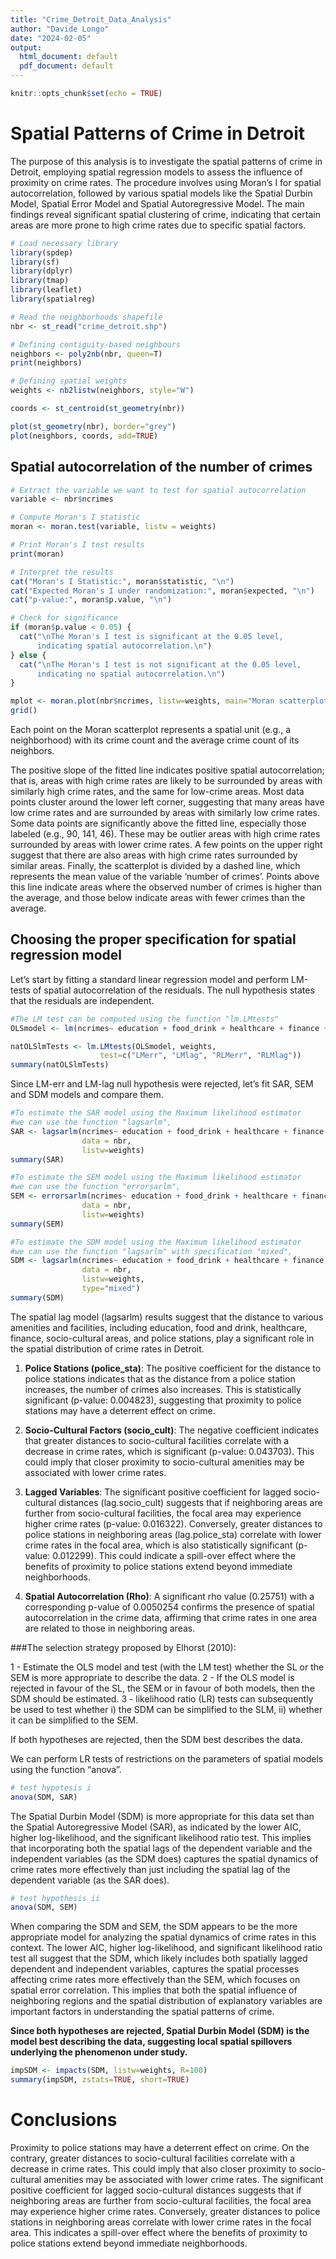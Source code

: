 ---
title: "Crime_Detroit_Data_Analysis"
author: "Davide Longo"
date: "2024-02-05"
output:
  html_document: default
  pdf_document: default
---

```{r setup, include=FALSE}
knitr::opts_chunk$set(echo = TRUE)
```

# Spatial Patterns of Crime in Detroit

The purpose of this analysis is to investigate the spatial patterns of crime in Detroit, employing spatial regression models to assess the influence of  proximity on crime rates. The procedure involves using Moran's I for spatial autocorrelation, followed by various spatial models like the Spatial Durbin Model, Spatial Error Model and Spatial Autoregressive Model. The main findings reveal significant spatial clustering of crime, indicating that certain areas are more prone to high crime rates due to specific spatial factors.

```{r}
# Load necessary library
library(spdep)
library(sf)
library(dplyr)
library(tmap)
library(leaflet)
library(spatialreg) 
```

```{r}
# Read the neighborhoods shapefile
nbr <- st_read("crime_detroit.shp")
```
```{r}
# Defining contiguity-based neighbours
neighbors <- poly2nb(nbr, queen=T)
print(neighbors)

# Defining spatial weights
weights <- nb2listw(neighbors, style="W")
```

```{r}
coords <- st_centroid(st_geometry(nbr))

plot(st_geometry(nbr), border="grey") 
plot(neighbors, coords, add=TRUE)
```
## Spatial autocorrelation of the number of crimes

```{r}
# Extract the variable we want to test for spatial autocorrelation
variable <- nbr$ncrimes

# Compute Moran's I statistic
moran <- moran.test(variable, listw = weights)

# Print Moran's I test results
print(moran)

# Interpret the results
cat("Moran's I Statistic:", moran$statistic, "\n")
cat("Expected Moran's I under randomization:", moran$expected, "\n")
cat("p-value:", moran$p.value, "\n")

# Check for significance
if (moran$p.value < 0.05) {
  cat("\nThe Moran's I test is significant at the 0.05 level, 
      indicating spatial autocorrelation.\n")
} else {
  cat("\nThe Moran's I test is not significant at the 0.05 level, 
      indicating no spatial autocorrelation.\n")
}
```
```{r}
mplot <- moran.plot(nbr$ncrimes, listw=weights, main="Moran scatterplot")
grid()
```


Each point on the Moran scatterplot represents a spatial unit (e.g., a neighborhood) with its crime count and the average crime count of its neighbors.

The positive slope of the fitted line indicates positive spatial autocorrelation; that is, areas with high crime rates are likely to be surrounded by areas with similarly high crime rates, and the same for low-crime areas.
Most data points cluster around the lower left corner, suggesting that many areas have low crime rates and are surrounded by areas with similarly low crime rates. Some data points are significantly above the fitted line, especially those labeled (e.g., 90, 141, 46). These may be outlier areas with high crime rates surrounded by areas with lower crime rates. A few points on the upper right suggest that there are also areas with high crime rates surrounded by similar areas. Finally, the scatterplot is divided by a dashed line, which represents the mean value of the variable 'number of crimes'. Points above this line indicate areas where the observed number of crimes is higher than the average, and those below indicate areas with fewer crimes than the average.


## Choosing the proper specification for spatial regression model

Let's start by fitting a standard linear regression model and perform LM-tests of spatial autocorrelation of the residuals. The null hypothesis states that the residuals are independent.

```{r}
#The LM test can be computed using the function "lm.LMtests"
OLSmodel <- lm(ncrimes~ education + food_drink + healthcare + finance + socio_cult + police_sta, data=nbr)

natOLSlmTests <- lm.LMtests(OLSmodel, weights, 
                    test=c("LMerr", "LMlag", "RLMerr", "RLMlag"))
summary(natOLSlmTests)
```
Since LM-err and LM-lag null hypothesis were rejected, let's fit SAR, SEM and SDM models and compare them.

```{r}
#To estimate the SAR model using the Maximum likelihood estimator
#we can use the function "lagsarlm",
SAR <- lagsarlm(ncrimes~ education + food_drink + healthcare + finance + socio_cult + police_sta,
                data = nbr, 
                listw=weights)
summary(SAR)
```

```{r}
#To estimate the SEM model using the Maximum likelihood estimator
#we can use the function "errorsarlm",
SEM <- errorsarlm(ncrimes~ education + food_drink + healthcare + finance + socio_cult + police_sta,
                data = nbr, 
                listw=weights)
summary(SEM)
```

```{r}
#To estimate the SDM model using the Maximum likelihood estimator
#we can use the function "lagsarlm" with specification "mixed",
SDM <- lagsarlm(ncrimes~ education + food_drink + healthcare + finance + socio_cult + police_sta,
                data = nbr, 
                listw=weights,
                type="mixed")
summary(SDM)
```

The spatial lag model (lagsarlm) results suggest that the distance to various amenities and facilities, including education, food and drink, healthcare, finance, socio-cultural areas, and police stations, play a significant role in the spatial distribution of crime rates in Detroit. 

1. **Police Stations (police_sta)**: The positive coefficient for the distance to police stations indicates that as the distance from a police station increases, the number of crimes also increases. This is statistically significant (p-value: 0.004823), suggesting that proximity to police stations may have a deterrent effect on crime.

2. **Socio-Cultural Factors (socio_cult)**: The negative coefficient indicates that greater distances to socio-cultural facilities correlate with a decrease in crime rates, which is significant (p-value: 0.043703). This could imply that closer proximity to socio-cultural amenities may be associated with lower crime rates.

3. **Lagged Variables**: The significant positive coefficient for lagged socio-cultural distances (lag.socio_cult) suggests that if neighboring areas are further from socio-cultural facilities, the focal area may experience higher crime rates (p-value: 0.016322). Conversely, greater distances to police stations in neighboring areas (lag.police_sta) correlate with lower crime rates in the focal area, which is also statistically significant (p-value: 0.012299). This could indicate a spill-over effect where the benefits of proximity to police stations extend beyond immediate neighborhoods.

4. **Spatial Autocorrelation (Rho)**: A significant rho value (0.25751) with a corresponding p-value of 0.0050254 confirms the presence of spatial autocorrelation in the crime data, affirming that crime rates in one area are related to those in neighboring areas.

###The selection strategy proposed by Elhorst (2010): 

1 - Estimate the OLS model and test (with the LM test) whether the SL or the SEM is more appropriate to describe the data.
2 - If the OLS model is rejected in favour of the SL, the SEM or in favour of both models, then the SDM should be estimated.
3 - likelihood ratio (LR) tests can subsequently be used to test whether 
  i) the SDM can be simplified to the SLM, 
  ii) whether it can be simplified to the SEM.

If both hypotheses are rejected, then the SDM best describes the data. 
  
We can perform LR tests of restrictions on the parameters of spatial models using the function "anova".

```{r}
# test hypotesis i
anova(SDM, SAR)
```
The Spatial Durbin Model (SDM) is more appropriate for this data set than the Spatial Autoregressive Model (SAR), as indicated by the lower AIC, higher log-likelihood, and the significant likelihood ratio test. This implies that incorporating both the spatial lags of the dependent variable and the independent variables (as the SDM does) captures the spatial dynamics of crime rates more effectively than just including the spatial lag of the dependent variable (as the SAR does).

```{r}
# test hypothesis ii
anova(SDM, SEM)
```
When comparing the SDM and SEM, the SDM appears to be the more appropriate model for analyzing the spatial dynamics of crime rates in this context. The lower AIC, higher log-likelihood, and significant likelihood ratio test all suggest that the SDM, which likely includes both spatially lagged dependent and independent variables, captures the spatial processes affecting crime rates more effectively than the SEM, which focuses on spatial error correlation. This implies that both the spatial influence of neighboring regions and the spatial distribution of explanatory variables are important factors in understanding the spatial patterns of crime.

**Since both hypotheses are rejected, Spatial Durbin Model (SDM) is the model best describing the data, suggesting local spatial spillovers underlying the phenomenon under study.**

```{r}
impSDM <- impacts(SDM, listw=weights, R=100)
summary(impSDM, zstats=TRUE, short=TRUE)
```
# Conclusions

Proximity to police stations may have a deterrent effect on crime. On the contrary, greater distances to socio-cultural facilities correlate with a decrease in crime rates. This could imply that also closer proximity to socio-cultural amenities may be associated with lower crime rates.
The significant positive coefficient for lagged socio-cultural distances suggests that if neighboring areas are further from socio-cultural facilities, the focal area may experience higher crime rates.  Conversely, greater distances to police stations in neighboring areas correlate with lower crime rates in the focal area. This indicates a spill-over effect where the benefits of proximity to police stations extend beyond immediate neighborhoods.



